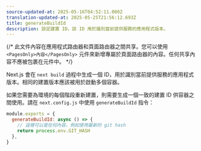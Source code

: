 ```yaml
---
source-updated-at: 2025-05-16T04:52:11.000Z
translation-updated-at: 2025-05-25T21:56:12.693Z
title: generateBuildId
description: 設定建置 ID，該 ID 用於識別當前提供服務的應用程式版本。
---
```


{/* 此文件內容在應用程式路由器和頁面路由器之間共享。您可以使用 `<PagesOnly>內容</PagesOnly>` 元件來新增專屬於頁面路由器的內容。任何共享內容不應被包裹在元件中。 */}

Next.js 會在 `next build` 過程中生成一個 ID，用於識別當前提供服務的應用程式版本。相同的建置版本應該被用於啟動多個容器。

如果您需要為環境的每個階段重新建置，則需要生成一個一致的建置 ID 供容器之間使用。請在 `next.config.js` 中使用 `generateBuildId` 指令：

```jsx filename="next.config.js"
module.exports = {
  generateBuildId: async () => {
    // 這裡可以是任何內容，例如使用最新的 git hash
    return process.env.GIT_HASH
  },
}
```